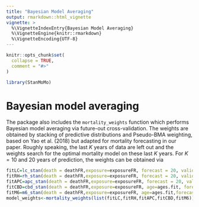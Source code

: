 ```yaml
---
title: "Bayesian Model Averaging"
output: rmarkdown::html_vignette
vignette: >
  %\VignetteIndexEntry{Bayesian Model Averaging}
  %\VignetteEngine{knitr::rmarkdown}
  %\VignetteEncoding{UTF-8}
---
```


```r
knitr::opts_chunk$set(
  collapse = TRUE,
  comment = "#>"
)
```

```r
library(StanMoMo)
```

# Bayesian model averaging

The package also includes the `mortality_weights` function which performs Bayesian model averaging via future-out cross-validation. The weights are obtained by stacking of predictive distributions and Pseudo-BMA weighting, based on Yao et al. (2018) but adapted for mortality forecasting in our paper. Roughly speaking, the last $K$ years of data are left out and the weights search for the optimal mortality model on these last $K$ years. For $K=10$ and 20 years of prediction, the weights can be obtained via
```r
fitLC=lc_stan(death = deathFR,exposure=exposureFR, forecast = 20, validation=10,family = "poisson",cores=4)
fitRH=rh_stan(death = deathFR,exposure=exposureFR, forecast = 20, validation=10,family = "poisson",cores=4)
fitAPC=apc_stan(death = deathFR,exposure=exposureFR, forecast = 20, validation=10,family = "poisson",cores=4)
fitCBD=cbd_stan(death = deathFR,exposure=exposureFR, age=ages.fit, forecast=10,validation=10,family = "poisson",cores=4)
fitM6=m6_stan(death = deathFR,exposure=exposureFR, age=ages.fit,forecast = 20, validation=10,family = "poisson",cores=4)
model_weights<-mortality_weights(list(fitLC,fitRH,fitAPC,fitCBD,fitM6))
```






